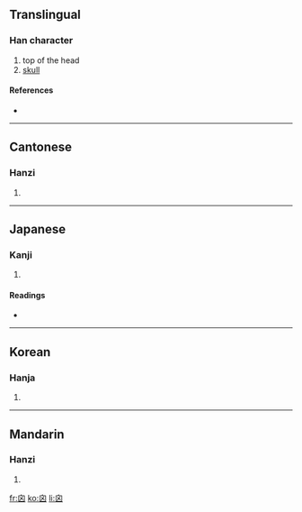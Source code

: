 ==Translingual==

===Han character===
{{Han char|rn=31|rad=囗|as=03|sn=6|four=2600<sub>0</sub>|canj=竹田大 (HWK)}}

# top of the head
# [[skull]]

====References====
* {{Han ref|kx=0216.270|dkj=04691|dj=0444.010|hdz=10713.030|uh=56DF|ud=22239|bh=C9C7|bd=51655}}

----

==Cantonese==

===Hanzi===
{{yue-hanzi|jyut=|y=seun3}}

# {{defn|Cantonese}}

----

==Japanese==

===Kanji===
{{ja-kanji|grade=|rs=囗03}}

# {{defn|Japanese}}

====Readings====
* {{ja-readings|on=[[しん]] (shin), [[し]] (shi)|kun=[[ひよめき]] (hiyomeki)}}

----

==Korean==

===Hanja===
{{ko-hanja|hangeul=신|rv=sin|mr=sin}}

# {{defn|Korean}}

----

==Mandarin==

===Hanzi===
{{cmn-hanzi|pin=[[xìn]] ([[xin4]])|wg=hsin<sup>4</sup>}}

# {{defn|Mandarin}}

[[fr:囟]]
[[ko:囟]]
[[li:囟]]